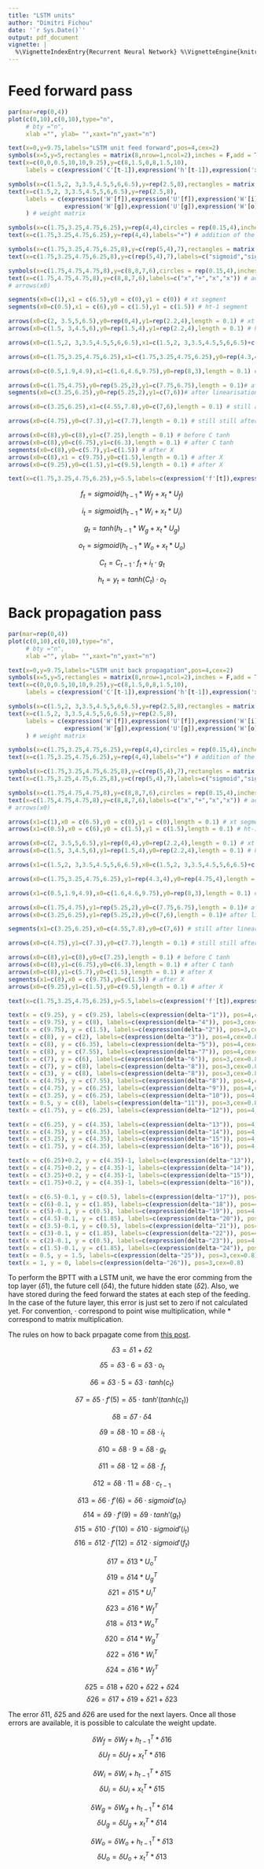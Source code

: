 ```yaml
---
title: "LSTM units"
author: "Dimitri Fichou"
date: '`r Sys.Date()`'
output: pdf_document
vignette: |
  %\VignetteIndexEntry{Recurrent Neural Network} %\VignetteEngine{knitr::rmarkdown} %\VignetteEncoding{UTF-8}
---
```



# Feed forward pass

```r
par(mar=rep(0,4))
plot(c(0,10),c(0,10),type="n",
     # bty ="n",
     xlab ="", ylab= "",xaxt="n",yaxt="n")

text(x=0,y=9.75,labels="LSTM unit feed forward",pos=4,cex=2)
symbols(x=5,y=5,rectangles = matrix(8,nrow=1,ncol=2),inches = F,add = T) # unit itself
text(x=c(0,0,0.5,10,10,9.25),y=c(8,1.5,0,8,1.5,10),
     labels = c(expression('C'[t-1]),expression('h'[t-1]),expression('x'[t]),expression('C'[t]),expression('h'[t]),expression('y'[t])))

symbols(x=c(1.5,2, 3,3.5,4.5,5,6,6.5),y=rep(2.5,8),rectangles = matrix(c(0.45,0.6),nrow=8,ncol=2,byrow = T),inches = F,add = T) # weight matrix
text(x=c(1.5,2, 3,3.5,4.5,5,6,6.5),y=rep(2.5,8),
     labels = c(expression('W'[f]),expression('U'[f]),expression('W'[i]),expression('U'[i]),
                expression('W'[g]),expression('U'[g]),expression('W'[o]),expression('U'[o]))
     ) # weight matrix

symbols(x=c(1.75,3.25,4.75,6.25),y=rep(4,4),circles = rep(0.15,4),inches = F,add = T) # addition of the weight matrix from x and hidden
text(x=c(1.75,3.25,4.75,6.25),y=rep(4,4),labels="+") # addition of the weight matrix from x and hidden

symbols(x=c(1.75,3.25,4.75,6.25,8),y=c(rep(5,4),7),rectangles = matrix(c(1,0.5),nrow=5,ncol=2,byrow = T),inches = F,add = T) # linearisation
text(x=c(1.75,3.25,4.75,6.25,8),y=c(rep(5,4),7),labels=c("sigmoid","sigmoid","tanh","sigmoid","tanh")) # linearisation

symbols(x=c(1.75,4.75,4.75,8),y=c(8,8,7,6),circles = rep(0.15,4),inches = F,add = T) # addition of the weight matrix from x and hidden
text(x=c(1.75,4.75,4.75,8),y=c(8,8,7,6),labels=c("x","+","x","x")) # addition of the weight matrix from x and hidden
# arrows(x0)

segments(x0=c(1),x1 = c(6.5),y0 = c(0),y1 = c(0)) # xt segment
segments(x0=c(0.5),x1 = c(6),y0 = c(1.5),y1 = c(1.5)) # ht-1 segment

arrows(x0=c(2, 3.5,5,6.5),y0=rep(0,4),y1=rep(2.2,4),length = 0.1) # xt arrows
arrows(x0=c(1.5, 3,4.5,6),y0=rep(1.5,4),y1=rep(2.2,4),length = 0.1) # ht-1 arrows

arrows(x0=c(1.5,2, 3,3.5,4.5,5,6,6.5),x1=c(1.5,2, 3,3.5,4.5,5,6,6.5)+c(0.1,-0.1),y0=rep(2.8,8),y1=rep(3.85,8),length = 0.1) # before addition arrows

arrows(x0=c(1.75,3.25,4.75,6.25),x1=c(1.75,3.25,4.75,6.25),y0=rep(4.3,4),y1=rep(4.75,4),length = 0.1) # before linearisation

arrows(x0=c(0.5,1.9,4.9),x1=c(1.6,4.6,9.75),y0=rep(8,3),length = 0.1) # C t-1 to Ct arrows

arrows(x0=c(1.75,4.75),y0=rep(5.25,2),y1=c(7.75,6.75),length = 0.1)# after linearisation
segments(x0=c(3.25,6.25),y0=rep(5.25,2),y1=c(7,6))# after linearisation

arrows(x0=c(3.25,6.25),x1=c(4.55,7.8),y0=c(7,6),length = 0.1) # still after linearisation

arrows(x0=c(4.75),y0=c(7.3),y1=c(7.7),length = 0.1) # still still after linearisation

arrows(x0=c(8),y0=c(8),y1=c(7.25),length = 0.1) # before C tanh
arrows(x0=c(8),y0=c(6.75),y1=c(6.3),length = 0.1) # after C tanh
segments(x0=c(8),y0=c(5.7),y1=c(1.5)) # after X
arrows(x0=c(8),x1 = c(9.75),y0=c(1.5),length = 0.1) # after X
arrows(x0=c(9.25),y0=c(1.5),y1=c(9.5),length = 0.1) # after X

text(x=c(1.75,3.25,4.75,6.25),y=5.5,labels=c(expression('f'[t]),expression('i'[t]),expression('g'[t]),expression('o'[t])),pos = 4)
```

$$ f_t = sigmoid(h_{t-1} * W_f + x_t * U_f) $$

$$ i_t = sigmoid(h_{t-1} * W_i + x_t * U_i) $$

$$ g_t = tanh(h_{t-1} * W_g + x_t * U_g) $$

$$ o_t = sigmoid(h_{t-1} * W_o + x_t * U_o) $$

$$ C_t = C_{t-1} \cdot f_t + i_t \cdot g_t $$

$$ h_t = y_t = tanh(C_t) \cdot o_t $$

# Back propagation pass

```r
par(mar=rep(0,4))
plot(c(0,10),c(0,10),type="n",
     # bty ="n",
     xlab ="", ylab= "",xaxt="n",yaxt="n")

text(x=0,y=9.75,labels="LSTM unit back propagation",pos=4,cex=2)
symbols(x=5,y=5,rectangles = matrix(8,nrow=1,ncol=2),inches = F,add = T) # unit itself
text(x=c(0,0,0.5,10,10,9.25),y=c(8,1.5,0,8,1.5,10),
     labels = c(expression('C'[t-1]),expression('h'[t-1]),expression('x'[t]),expression('C'[t]),expression('h'[t]),expression('y'[t])))

symbols(x=c(1.5,2, 3,3.5,4.5,5,6,6.5),y=rep(2.5,8),rectangles = matrix(c(0.45,0.6),nrow=8,ncol=2,byrow = T),inches = F,add = T) # weight matrix
text(x=c(1.5,2, 3,3.5,4.5,5,6,6.5),y=rep(2.5,8),
     labels = c(expression('W'[f]),expression('U'[f]),expression('W'[i]),expression('U'[i]),
                expression('W'[g]),expression('U'[g]),expression('W'[o]),expression('U'[o]))
     ) # weight matrix

symbols(x=c(1.75,3.25,4.75,6.25),y=rep(4,4),circles = rep(0.15,4),inches = F,add = T) # addition of the weight matrix from x and hidden
text(x=c(1.75,3.25,4.75,6.25),y=rep(4,4),labels="+") # addition of the weight matrix from x and hidden

symbols(x=c(1.75,3.25,4.75,6.25,8),y=c(rep(5,4),7),rectangles = matrix(c(1,0.5),nrow=5,ncol=2,byrow = T),inches = F,add = T) # linearisation
text(x=c(1.75,3.25,4.75,6.25,8),y=c(rep(5,4),7),labels=c("sigmoid","sigmoid","tanh","sigmoid","tanh")) # linearisation

symbols(x=c(1.75,4.75,4.75,8),y=c(8,8,7,6),circles = rep(0.15,4),inches = F,add = T) # addition of the weight matrix from x and hidden
text(x=c(1.75,4.75,4.75,8),y=c(8,8,7,6),labels=c("x","+","x","x")) # addition of the weight matrix from x and hidden
# arrows(x0)

arrows(x1=c(1),x0 = c(6.5),y0 = c(0),y1 = c(0),length = 0.1) # xt segment
arrows(x1=c(0.5),x0 = c(6),y0 = c(1.5),y1 = c(1.5),length = 0.1) # ht-1 segment

arrows(x0=c(2, 3.5,5,6.5),y1=rep(0,4),y0=rep(2.2,4),length = 0.1) # xt arrows
arrows(x0=c(1.5, 3,4.5,6),y1=rep(1.5,4),y0=rep(2.2,4),length = 0.1) # ht-1 arrows

arrows(x1=c(1.5,2, 3,3.5,4.5,5,6,6.5),x0=c(1.5,2, 3,3.5,4.5,5,6,6.5)+c(0.1,-0.1),y1=rep(2.8,8),y0=rep(3.85,8),length = 0.1) # before addition arrows

arrows(x0=c(1.75,3.25,4.75,6.25),y1=rep(4.3,4),y0=rep(4.75,4),length = 0.1) # before linearisation

arrows(x1=c(0.5,1.9,4.9),x0=c(1.6,4.6,9.75),y0=rep(8,3),length = 0.1) # C t-1 to Ct arrows

arrows(x0=c(1.75,4.75),y1=rep(5.25,2),y0=c(7.75,6.75),length = 0.1)# after linearisation
arrows(x0=c(3.25,6.25),y1=rep(5.25,2),y0=c(7,6),length = 0.1)# after linearisation

segments(x1=c(3.25,6.25),x0=c(4.55,7.8),y0=c(7,6)) # still after linearisation

arrows(x0=c(4.75),y1=c(7.3),y0=c(7.7),length = 0.1) # still still after linearisation

arrows(x0=c(8),y1=c(8),y0=c(7.25),length = 0.1) # before C tanh
arrows(x0=c(8),y1=c(6.75),y0=c(6.3),length = 0.1) # after C tanh
arrows(x0=c(8),y1=c(5.7),y0=c(1.5),length = 0.1) # after X
segments(x1=c(8),x0 = c(9.75),y0=c(1.5)) # after X
arrows(x0=c(9.25),y1=c(1.5),y0=c(9.5),length = 0.1) # after X

text(x=c(1.75,3.25,4.75,6.25),y=5.5,labels=c(expression('f'[t]),expression('i'[t]),expression('g'[t]),expression('o'[t])),pos = 4)

text(x = c(9.25), y = c(9.25), labels=c(expression(delta~"1")), pos=4,cex=0.8)
text(x = c(9.75), y = c(8), labels=c(expression(delta~"4")), pos=3,cex=0.8)
text(x = c(9.75), y = c(1.5), labels=c(expression(delta~"2")), pos=3,cex=0.8)
text(x = c(8), y = c(2), labels=c(expression(delta~"3")), pos=4,cex=0.8)
text(x = c(8), y = c(6.35), labels=c(expression(delta~"5")), pos=4,cex=0.8)
text(x = c(8), y = c(7.55), labels=c(expression(delta~"7")), pos=4,cex=0.8)
text(x = c(7), y = c(6), labels=c(expression(delta~"6")), pos=3,cex=0.8)
text(x = c(7), y = c(8), labels=c(expression(delta~"8")), pos=3,cex=0.8)
text(x = c(3), y = c(8), labels=c(expression(delta~"8")), pos=3,cex=0.8)
text(x = c(4.75), y = c(7.55), labels=c(expression(delta~"8")), pos=4,cex=0.8)
text(x = c(4.75), y = c(6.25), labels=c(expression(delta~"9")), pos=4,cex=0.8)
text(x = c(3.25), y = c(6.25), labels=c(expression(delta~"10")), pos=4,cex=0.8)
text(x = 0.5, y = c(8), labels=c(expression(delta~"11")), pos=3,cex=0.8)
text(x = c(1.75), y = c(6.25), labels=c(expression(delta~"12")), pos=4,cex=0.8)

text(x = c(6.25), y = c(4.35), labels=c(expression(delta~"13")), pos=4,cex=0.8)
text(x = c(4.75), y = c(4.35), labels=c(expression(delta~"14")), pos=4,cex=0.8)
text(x = c(3.25), y = c(4.35), labels=c(expression(delta~"15")), pos=4,cex=0.8)
text(x = c(1.75), y = c(4.35), labels=c(expression(delta~"16")), pos=4,cex=0.8)

text(x = c(6.25)+0.2, y = c(4.35)-1, labels=c(expression(delta~"13")), pos=4,cex=0.8)
text(x = c(4.75)+0.2, y = c(4.35)-1, labels=c(expression(delta~"14")), pos=4,cex=0.8)
text(x = c(3.25)+0.2, y = c(4.35)-1, labels=c(expression(delta~"15")), pos=4,cex=0.8)
text(x = c(1.75)+0.2, y = c(4.35)-1, labels=c(expression(delta~"16")), pos=4,cex=0.8)

text(x = c(6.5)-0.1, y = c(0.5), labels=c(expression(delta~"17")), pos=4,cex=0.8)
text(x = c(6)-0.1, y = c(1.85), labels=c(expression(delta~"18")), pos=4,cex=0.8)
text(x = c(5)-0.1, y = c(0.5), labels=c(expression(delta~"19")), pos=4,cex=0.8)
text(x = c(4.5)-0.1, y = c(1.85), labels=c(expression(delta~"20")), pos=4,cex=0.8)
text(x = c(3.5)-0.1, y = c(0.5), labels=c(expression(delta~"21")), pos=4,cex=0.8)
text(x = c(3)-0.1, y = c(1.85), labels=c(expression(delta~"22")), pos=4,cex=0.8)
text(x = c(2)-0.1, y = c(0.5), labels=c(expression(delta~"23")), pos=4,cex=0.8)
text(x = c(1.5)-0.1, y = c(1.85), labels=c(expression(delta~"24")), pos=4,cex=0.8)
text(x = 0.5, y = 1.5, labels=c(expression(delta~"25")), pos=3,cex=0.8)
text(x = 1, y = 0, labels=c(expression(delta~"26")), pos=3,cex=0.8)
```

To perform the BPTT with a LSTM unit, we have the eror comming from the top layer ($\delta 1$), the future cell ($\delta 4$), the future hidden state ($\delta 2$). Also, we have stored during the feed forward the states at each step of the feeding. In the case of the future layer, this error is just set to zero if not calculated yet. For convention, $\cdot$ correspond to point wise multiplication, while $*$ correspond to matrix multiplication.

The rules on how to back prpagate come from [this post](http://practicalcryptography.com/miscellaneous/machine-learning/graphically-determining-backpropagation-equations/).

$$\delta 3 = \delta 1 + \delta 2 $$

$$\delta 5 = \delta 3 \cdot 6 = \delta 3 \cdot o_t $$

$$\delta 6 = \delta 3 \cdot 5 = \delta 3 \cdot tanh(c_t) $$

$$\delta 7 = \delta 5 \cdot f'(5) = \delta 5 \cdot tanh'(tanh(c_t)) $$

$$\delta 8 = \delta 7 \cdot \delta 4  $$

$$\delta 9 = \delta 8 \cdot 10 = \delta 8 \cdot i_t  $$

$$\delta 10 = \delta 8 \cdot 9 = \delta 8 \cdot g_t  $$

$$\delta 11 = \delta 8 \cdot 12 = \delta 8 \cdot f_t  $$

$$\delta 12 = \delta 8 \cdot 11 = \delta 8 \cdot c_{t-1}  $$

$$\delta 13 = \delta 6 \cdot f'(6) = \delta 6 \cdot sigmoid'(o_t) $$
$$\delta 14 = \delta 9 \cdot f'(9) = \delta 9 \cdot tanh'(g_t) $$
$$\delta 15 = \delta 10 \cdot f'(10) = \delta 10 \cdot sigmoid'(i_t) $$
$$\delta 16 = \delta 12 \cdot f'(12) = \delta 12 \cdot sigmoid'(f_t) $$

$$\delta 17 = \delta 13 * U_o^T $$
$$\delta 19 = \delta 14 * U_g^T $$
$$\delta 21 = \delta 15 * U_i^T $$
$$\delta 23 = \delta 16 * W_f^T $$
$$\delta 18 = \delta 13 * W_o^T $$
$$\delta 20 = \delta 14 * W_g^T $$
$$\delta 22 = \delta 16 * W_i^T $$
$$\delta 24 = \delta 16 * W_f^T $$

$$\delta 25 = \delta 18 + \delta 20 + \delta 22 + \delta 24 $$
$$\delta 26 = \delta 17 + \delta 19 + \delta 21 + \delta 23 $$

The error $\delta 11$, $\delta 25$ and $\delta 26$ are used for the next layers. Once all those errors are available, it is possible to calculate the weight update.

$$\delta W_f = \delta W_f + h_{t-1}^T * \delta 16 $$
$$\delta U_f = \delta U_f + x_{t}^T * \delta 16 $$

$$\delta W_i = \delta W_i + h_{t-1}^T * \delta 15 $$
$$\delta U_i = \delta U_i + x_{t}^T * \delta 15 $$

$$\delta W_g = \delta W_g + h_{t-1}^T * \delta 14 $$
$$\delta U_g = \delta U_g + x_{t}^T * \delta 14 $$

$$\delta W_o = \delta W_o + h_{t-1}^T * \delta 13 $$
$$\delta U_o = \delta U_o + x_{t}^T * \delta 13 $$

